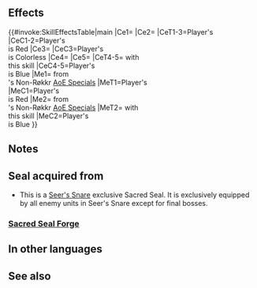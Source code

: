 {{Passive
|name=G Time Traveler
|type=S
|exclusive=0
|canUseWeapon={{WeaponList|All}}
|canUseMove={{MoveList|All}}
|properties=enemy_only
|1name=G Time Traveler
|1tagid=SID_時を彷徨う者・緑
|1effect=Against a foe equipped with this Sacred Seal, grants player's unit one of the following advantages or inflicts one of the following disadvantages based on that unit's color:<br>&nbsp;&nbsp;&nbsp;- If red, grants major advantage: unit deals damage = 20% of unit's Atk and reduces damage from attacks by 20% of foe's Atk during combat (excluding area-of-effect Specials), and reduces damage from foe's area-of-effect Specials by 80%.<br>&nbsp;&nbsp;&nbsp;- If colorless, grants minor advantage: unit deals damage = 10% of unit's Atk during combat (excluding area-of-effect Specials).<br>&nbsp;&nbsp;&nbsp;- If blue, inflicts major disadvantage: foe deals damage = 20% of foe's Atk and reduces damage from attacks by 20% of unit's Atk during combat (excluding area-of-effect Specials), and reduces damage from unit's area-of-effect Specials by 80%.
|1cost=0
|1required=-
}}
==Effects==
{{#invoke:SkillEffectsTable|main
|Ce1={{Eft|Damage Boost|20% of {{Tgt|Unit}}'s Atk}}
|Ce2={{Eft|Damage Reduction|20% of {{Tgt|Foe}}'s Atk}}
|CeT1-3=Player's<br>{{Tgt|Unit}}
|CeC1-2=Player's {{Tgt|Unit}}<br>is {{Wti|group=1|Red}} Red
|Ce3={{Eft|Damage Boost|10% of {{Tgt|Unit}}'s Atk}}
|CeC3=Player's {{Tgt|Unit}}<br>is {{Wti|group=1|Colorless}} Colorless
|Ce4={{Eft|Damage Boost|20% of {{Tgt|Foe}}'s Atk}}
|Ce5={{Eft|Damage Reduction|20% of {{Tgt|Unit}}'s Atk}}
|CeT4-5={{Tgt|Foe}} with<br>this skill
|CeC4-5=Player's {{Tgt|Unit}}<br>is {{Wti|group=1|Blue}} Blue
|Me1={{Eft|Damage Reduction|80%}} from<br>{{Tgt|Foe}}'s Non-Røkkr [[AoE Specials]]
|MeT1=Player's<br>{{Tgt|Unit}}
|MeC1=Player's {{Tgt|Unit}}<br>is {{Wti|group=1|Red}} Red
|Me2={{Eft|Damage Reduction|80%}} from<br>{{Tgt|Unit}}'s Non-Røkkr [[AoE Specials]]
|MeT2={{Tgt|Foe}} with<br>this skill
|MeC2=Player's {{Tgt|Unit}}<br>is {{Wti|group=1|Blue}} Blue
}}

==Notes==
{{Time Traveler Seals}}
==Seal acquired from==
* This is a [[Seer's Snare]] exclusive Sacred Seal. It is exclusively equipped by all enemy units in Seer's Snare except for final bosses.
===[[Sacred Seal Forge]]===
{{SealCosts
|seals=G Time Traveler
|badgeColor=-
|costs1=-
}}

==In other languages==
{{OtherLanguages
|japanese=時を彷徨う者・緑
|german=Zeitreise G
|spanishEU=Viaje temporal V
|spanishLA=Viaje temporal V
|french=Dépl. temporel (V)
|italian=Viaggio tempo V
|chineseTW=徘徊於時間之人・綠
|portuguese=Via temporal V
}}
==See also==
{{See also skills|cond=Name LIKE '%Time Traveler'}}
{{Seals Navbox}}